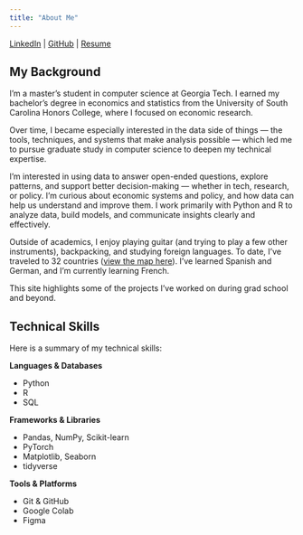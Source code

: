 ```yaml
---
title: "About Me"
---
```


<i class="fa-brands fa-linkedin"></i> [LinkedIn](https://linkedin.com/in/christopher-hynes) |
<i class="fa-brands fa-github"></i> [GitHub](https://github.com/hynesc) |
<i class="fa-solid fa-file-pdf"></i> [Resume](assets/resume.pdf)

## My Background

I’m a master’s student in computer science at Georgia Tech. I earned my bachelor’s degree in economics and statistics from the University of South Carolina Honors College, where I focused on economic research.

Over time, I became especially interested in the data side of things — the tools, techniques, and systems that make analysis possible — which led me to pursue graduate study in computer science to deepen my technical expertise.

I’m interested in using data to answer open-ended questions, explore patterns, and support better decision-making — whether in tech, research, or policy. I’m curious about economic systems and policy, and how data can help us understand and improve them. I work primarily with Python and R to analyze data, build models, and communicate insights clearly and effectively.

Outside of academics, I enjoy playing guitar (and trying to play a few other instruments), backpacking, and studying foreign languages. To date, I've traveled to 32 countries ([view the map here](assets/been.jpeg)). I’ve learned Spanish and German, and I’m currently learning French.

This site highlights some of the projects I’ve worked on during grad school and beyond.

## Technical Skills

Here is a summary of my technical skills:

**Languages & Databases**

* Python
* R
* SQL

**Frameworks & Libraries**

* Pandas, NumPy, Scikit-learn
* PyTorch
* Matplotlib, Seaborn
* tidyverse

**Tools & Platforms**

* Git & GitHub
* Google Colab
* Figma
